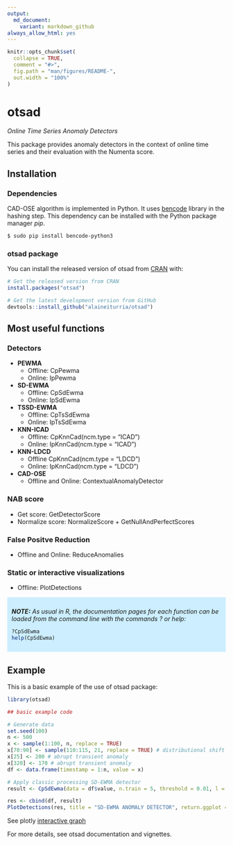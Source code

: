 ```yaml
---
output:
  md_document:
    variant: markdown_github
always_allow_html: yes
---
```


<!-- README.md is generated from README.Rmd. Please edit that file -->

```r
knitr::opts_chunk$set(
  collapse = TRUE,
  comment = "#>",
  fig.path = "man/figures/README-",
  out.width = "100%"
)
```

# otsad

*Online Time Series Anomaly Detectors*

This package provides anomaly detectors in the context of online time series and their evaluation with the Numenta score.

## Installation


### Dependencies

CAD-OSE algorithm is implemented in Python. It uses [bencode](https://pypi.org/project/bencode-python3/) library in the hashing step. This dependency can be installed with the Python package manager *pip*.

```sh
$ sudo pip install bencode-python3
```

### otsad package

You can install the released version of otsad from [CRAN](https://CRAN.R-project.org) with:

```r
# Get the released version from CRAN
install.packages("otsad")

# Get the latest development version from GitHub
devtools::install_github("alaineiturria/otsad")
```

## Most useful functions

### Detectors

* **PEWMA**
    + Offline: CpPewma
    + Online: IpPewma
* **SD-EWMA**
    + Offline: CpSdEwma
    + Online: IpSdEwma
* **TSSD-EWMA**
    + Offline: CpTsSdEwma
    + Online: IpTsSdEwma
* **KNN-ICAD**
    + Offline: CpKnnCad(ncm.type = "ICAD")
    + Online: IpKnnCad(ncm.type = "ICAD")
* **KNN-LDCD**
    + Offline CpKnnCad(ncm.type = "LDCD")
    + Online: IpKnnCad(ncm.type = "LDCD")
* **CAD-OSE**
    + Offline and Online: ContextualAnomalyDetector
    
### NAB score

* Get score: GetDetectorScore
* Normalize score: NormalizeScore + GetNullAndPerfectScores

### False Positve Reduction

* Offline and Online: ReduceAnomalies

### Static or interactive visualizations 

* Offline: PlotDetections

<div style="background-color: #cceeff; padding: 10px;">

***NOTE:*** *As usual in R, the documentation pages for each function can be loaded from the command line with the commands ? or help:*

``` r
?CpSdEwma
help(CpSdEwma)
```
</div>

## Example

This is a basic example of the use of otsad package:

```r
library(otsad)

## basic example code

# Generate data
set.seed(100)
n <- 500
x <- sample(1:100, n, replace = TRUE)
x[70:90] <- sample(110:115, 21, replace = TRUE) # distributional shift
x[25] <- 200 # abrupt transient anomaly
x[320] <- 170 # abrupt transient anomaly
df <- data.frame(timestamp = 1:n, value = x)

# Apply classic processing SD-EWMA detector
result <- CpSdEwma(data = df$value, n.train = 5, threshold = 0.01, l = 3)
```



```r
res <- cbind(df, result)
PlotDetections(res, title = "SD-EWMA ANOMALY DETECTOR", return.ggplot = TRUE)
```

See plotly [interactive graph](https://alaineiturria.github.io/otsad/)

For more details, see otsad documentation and vignettes.


